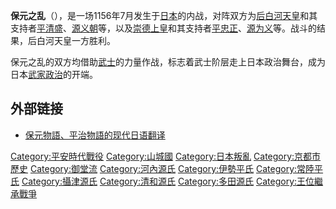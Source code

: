 {{Infobox military conflict
|conflict     = 保元之亂
|campaign     =
|image        = [[File:Hōgen_no_ran.jpg|300px]]
|caption      = 《保元・平治之乱合戰圖屏風》「白河殿夜討」<br />（[[江戶時代|江戶時代]]）[[大都會藝術博物館|大都會藝術博物館]]所藏
|date         = <br/>（[[天保曆|舊曆]]）[[保元|保元]]元年[[七月十一|七月十一]]<br/>（[[儒略曆|儒略曆]]）[[1156年|1156年]][[7月29日|7月29日]]<br/>（[[公曆|公曆]]換算）[[1156年|1156年]][[8月5日|8月5日]]
|place        = [[平安京|平安京]]
|result       = [[後白河天皇|後白河天皇]]方勝利
|combatant1   = [[File:Imperial_Seal_of_Japan.svg|25x20px]] [[後白河天皇|後白河天皇]]<br />[[File:Japanese_crest_Sagari_Fuji.svg|25x20px]] [[藤原忠通|藤原忠通]]
|combatant2   = [[File:Imperial_Seal_of_Japan.svg|25x20px]] [[崇德天皇|崇德上皇]]<br />[[File:Japanese_crest_Sagari_Fuji.svg|25x20px]] [[藤原賴長|藤原賴長]]　
|commander1   = [[File:Sasa_Rindo.svg|25x20px]] [[源義朝|源義朝]]<br />[[File:Ageha-cho.svg|25x20px]] [[平清盛|平清盛]]<br />[[File:Sasa_Rindo.svg|25x20px]] [[源賴政|源賴政]]<br />[[File:Sasa_Rindo.svg|25x20px]] [[源義康|源義康]]<br />[[File:Sasa_Rindo.svg|25x20px]] [[源重成|源重成]]<br />[[File:Ageha-cho.svg|25x20px]] [[平信兼|平信兼]]
|commander2   = [[File:Sasa_Rindo.svg|25x20px]] [[源為義|源為義]]<br />[[File:Ageha-cho.svg|25x20px]] [[平忠正|平忠正]]<br />[[File:Ageha-cho.svg|25x20px]] [[平家弘|平家弘]]<br />[[File:Sasa_Rindo.svg|25x20px]] [[多田賴憲|源賴憲]]
|strength1    = 第一陣：600騎
* 平清盛：300騎
* 源義朝：200騎
* 源義康：100騎
<br/>第二陣：不明 
|strength2    = 
|casualties1  = 　
|casualties2  = 
|}}
{{Campaignbox 日本平安時代戰爭}}

'''保元之乱'''（{{jpn|j=保元の乱|hg=ほうげんのらん|rm=Hōgen no ran}}），是一场1156年7月发生于[[日本|日本]]的内战，对阵双方为[[后白河天皇|后白河天皇]]和其支持者[[平清盛|平清盛]]、[[源义朝|源义朝]]等，以及[[崇德天皇|崇德上皇]]和其支持者[[平忠正|平忠正]]、[[源为义|源为义]]等。战斗的结果，后白河天皇一方胜利。

保元之乱的双方均借助[[武士|武士]]的力量作战，标志着武士阶层走上日本政治舞台，成为日本[[武家|武家政治]]的开端。

== 外部链接 ==
* [https://web.archive.org/web/20050311014931/http://www.geocities.co.jp/CollegeLife-Cafe/9333/index.html 保元物語、平治物語的现代日语翻译] 


{{Authority control}}
[[Category:平安時代戰役|Category:平安時代戰役]]
[[Category:山城國|Category:山城國]]
[[Category:日本叛亂|Category:日本叛亂]]
[[Category:京都市歷史|Category:京都市歷史]]
[[Category:御堂流|Category:御堂流]]
[[Category:河內源氏|Category:河內源氏]]
[[Category:伊勢平氏|Category:伊勢平氏]]
[[Category:常陸平氏|Category:常陸平氏]]
[[Category:攝津源氏|Category:攝津源氏]]
[[Category:清和源氏|Category:清和源氏]]
[[Category:多田源氏|Category:多田源氏]]
[[Category:王位繼承戰爭|Category:王位繼承戰爭]]